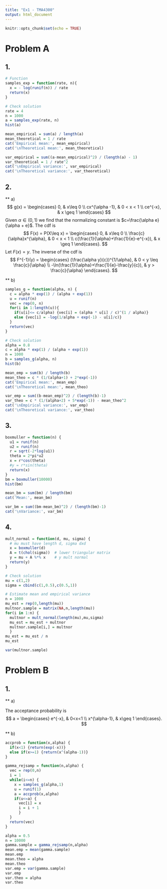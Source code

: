---
title: "Ex1 - TMA4300"
output: html_document
---

```{r setup, include=FALSE}
knitr::opts_chunk$set(echo = TRUE)
```

# Problem A

## 1.
```{r}
# Function
samples_exp = function(rate, n){
  x = - log(runif(n)) / rate
  return(x)
}

# Check solution
rate = 4
n = 1000
a = samples_exp(rate, n)
hist(a)

mean_empirical = sum(a) / length(a)
mean_theoretical = 1 / rate
cat('Empirical mean:', mean_empirical)
cat('\nTheoretical mean:', mean_theoretical)

var_empirical = sum((a-mean_empirical)^2) / (length(a) - 1)
var_theoretical = 1 / rate^2
cat('\nEmpirical variance:', var_empirical)
cat('\nTheoretical variance:', var_theoretical)
```

## 2.

** a)
$$
  g(x) = \begin{cases} 0, & x\leq 0 \\ cx^{\alpha -1}, & 0 < x < 1 \\ ce^{-x}, & x \geq 1 \end{cases}
$$
Given $\alpha\in (0,1)$ we find that the normalizing constant is $c=\frac{\alpha e}{\alpha + e}$.
The cdf is
$$
  F(x) = P(X\leq x) = \begin{cases} 0, & x\leq 0 \\ \frac{c}{\alpha}x^{\alpha}, & 0 < x < 1 \\ c(\frac{1}{\alpha}+\frac{1}{e}-e^{-x}), & x \geq 1 \end{cases}.
$$
Let $F(x)=y$. The inverse of the cdf is
$$
  F^{-1}(y) = \begin{cases} (\frac{\alpha y}{c})^{1/\alpha}, & 0 < y \leq \frac{c}{\alpha} \\ -\ln(\frac{1}{\alpha}+\frac{1}{e}-\frac{y}{c}), & y > \frac{c}{\alpha} \end{cases}.
$$


** b)

```{r}

samples_g = function(alpha, n) {
  c = alpha * exp(1) / (alpha + exp(1))
  u = runif(n)
  vec = rep(0, n)
  for(i in 1:length(u)){
    if(u[i]<= c/alpha) {vec[i] = (alpha * u[i] / c)^(1 / alpha)}
    else {vec[i] = -log(1/alpha + exp(-1) - u[i]/c)}
  }
  return(vec)
}

# Check solution
alpha = 0.8
c = alpha * exp(1) / (alpha + exp(1))
n = 1000
b = samples_g(alpha, n)
hist(b)

mean_emp = sum(b) / length(b)
mean_theo = c * (1/(alpha+1) + 2*exp(-1))
cat('Empirical mean:', mean_emp)
cat('\nTheoretical mean:', mean_theo)

var_emp = sum((b-mean_emp)^2) / (length(b)-1) 
var_theo = c * (1/(alpha+2) + 5*exp(-1)) - mean_theo^2
cat('\nEmpirical variance:', var_emp)
cat('\nTheoretical variance:', var_theo)
```

## 3.

```{r}

boxmuller = function(n) {
  u1 = runif(n)
  u2 = runif(n)
  r = sqrt(-2*log(u1))
  theta = 2*pi*u2
  x = r*cos(theta)
  #y = r*sin(theta)
  return(x)
}
bm = boxmuller(10000)
hist(bm)

mean_bm = sum(bm) / length(bm)
cat('Mean:', mean_bm)

var_bm = sum((bm-mean_bm)^2) / (length(bm)-1)
cat('\nVariance:', var_bm)
```


## 4.

```{r}
mult_normal = function(d, mu, sigma) {
  # mu must have length d, sigma dxd
  x = boxmuller(d)
  A = t(chol(sigma))  # lower triangular matrix
  y = mu + A %*% x    # y mult normal
  return(y)
}

# Check solution
mu = c(1,2)
sigma = cbind(c(1,0.5),c(0.5,1))

# Estimate mean and empirical variance
n = 1000
mu_est = rep(0,length(mu))
multnor.sample = matrix(NA,n,length(mu))
for(i in 1:n) {
  multnor = mult_normal(length(mu),mu,sigma)
  mu_est = mu_est + multnor
  multnor.sample[i,] = multnor
  }
mu_est = mu_est / n
mu_est

var(multnor.sample)

```


# Problem B
## 1.
** a)

The acceptance probability is
$$
  a = \begin{cases} e^{-x}, & 0<x<1 \\ x^{\alpha-1}, & x\geq 1 \end{cases}.
$$

** b)

```{r}
accprob = function(x,alpha) {
  if(x<1) {return(exp(-x))}
  else if(x>=1) {return(x^(alpha-1))}
}

gamma_rejsamp = function(n,alpha) {
  vec = rep(0,n)
  i = 1
  while(i<=n) {
    x = samples_g(alpha,1)
    u = runif(1)
    a = accprob(x,alpha)
    if(u<=a) {
      vec[i] = x
      i = i + 1
      }
  }
  return(vec)
}

alpha = 0.5
n = 10000
gamma.sample = gamma_rejsamp(n,alpha)
mean.emp = mean(gamma.sample)
mean.emp
mean.theo = alpha
mean.theo
var.emp = var(gamma.sample)
var.emp
var.theo = alpha
var.theo

```



